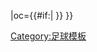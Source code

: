 {{fb team |t=-{zh-cn:福图纳锡塔德; zh-tw:福圖納斯塔德; zh-hk:幸運薛達;}- |tan=幸運薛達 |tc=NED |abb={{#if:{{{abb|}}}|FOR{{0}}}} |oc={{#if:{{{oc|}}}|{{{oc}}} }} }}<!--
--><noinclude>[[Category:足球模板]]</noinclude>
